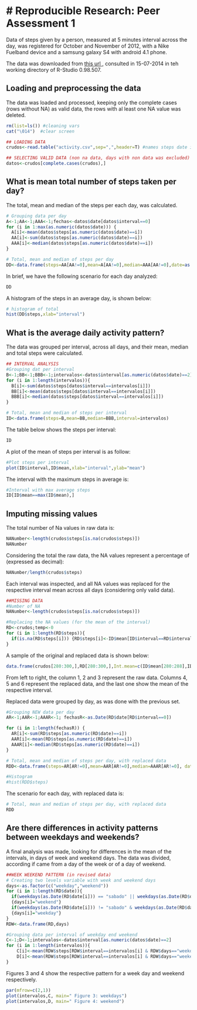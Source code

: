 # Reproducible Research: Peer Assessment 1
=============================================================

Data of steps given by a person, measured at 5 minutes interval across the day, was registered for October and November of 2012, with a Nike Fuelband device and a samsung galaxy S4 with android 4.1 phone.

The data was downloaded from <a href="https://d396qusza40orc.cloudfront.net/repdata%2Fdata%2Factivity.zip"> this url </a>, consulted in 15-07-2014 in teh working directory of R-Studio 0.98.507.  


## Loading and preprocessing the data

The data was loaded and processed, keeping only the complete cases (rows without NA) as valid data, the rows with al least one NA value was deleted. 
```r
rm(list=ls()) #cleaning vars
cat("\014")  #clear screen

## LOADING DATA
crudos<-read.table("activity.csv",sep=",",header=T) #names steps date interval

## SELECTING VALID DATA (non na data, days with non data was excluded)
datos<-crudos[complete.cases(crudos),]

```

## What is mean total number of steps taken per day?

The total, mean and median of the steps per each day, was calculated.
```r
# Grouping data per day
A<-1;AA<-1;AAA<-1;fechas<-datos$date[datos$interval==0]
for (i in 1:max(as.numeric(datos$date))) {
  A[i]<-mean(datos$steps[as.numeric(datos$date)==i])
  AA[i]<-sum(datos$steps[as.numeric(datos$date)==i])
  AAA[i]<-median(datos$steps[as.numeric(datos$date)==i])  
}

# Total, mean and median of steps per day
DD<-data.frame(steps=AA[AA!=0],mean=A[AA!=0],median=AAA[AA!=0],date=as.Date(fechas))
```

In brief, we have the following scenario for each day analyzed:
```r
DD
```

A histogram of the steps in an average day, is shown below:
```r
# histogram of total
hist(DD$steps,xlab="interval")
```


## What is the average daily activity pattern?

The data was grouped per interval, across all days, and their mean, median and total steps were calculated.
```r
## INTERVAL ANALYSIS
#Grouping dat per interval
B<-1;BB<-1;BBB<-1;intervalos<-datos$interval[as.numeric(datos$date)==2]
for (i in 1:length(intervalos)){
  B[i]<-sum(datos$steps[datos$interval==intervalos[i]])
  BB[i]<-mean(datos$steps[datos$interval==intervalos[i]])
  BBB[i]<-median(datos$steps[datos$interval==intervalos[i]])
}

# Total, mean and median of steps per interval
ID<-data.frame(steps=B,mean=BB,median=BBB,interval=intervalos)
```

The table below shows the steps per interval:
```r
ID
```

A plot of the mean of steps per interval is as follow:
```r
#Plot steps per interval
plot(ID$interval,ID$mean,xlab="interval",ylab="mean")
```

The interval with the maximum steps in average is:
```r
#Interval with max average steps
ID[ID$mean==max(ID$mean),]
```


## Imputing missing values

The total number of Na values in raw data is:

```r
NANumber<-length(crudos$steps[is.na(crudos$steps)])
NANumber
```

Considering the total the raw data, the NA values represent a percentage of (expressed as decimal):
```r
NANumber/length(crudos$steps)
```

Each interval was inspected, and all NA values was replaced for the respective interval mean across all days (considering only valid data). 
```r
##MISSING DATA
#Number of NA
NANumber<-length(crudos$steps[is.na(crudos$steps)])

#Replacing the NA values (for the mean of the interval)
RD<-crudos;temp<-0
for (i in 1:length(RD$steps)){
  if(is.na(RD$steps[i])) {RD$steps[i]<-ID$mean[ID$interval==RD$interval[i]]}
}
```

A sample of the original and replaced data is shown below:
```r
data.frame(crudos[280:300,],RD[280:300,],Int.mean=c(ID$mean[280:288],ID$mean[1:12]))
```
From left to right, the column 1, 2 and 3 represent the raw data. Columns 4, 5 and 6 represent the replaced data, and the last one show the mean of the respective interval.

Replaced data were grouped by day, as was done with the previous set.
```r
#Grouping NEW data per day
AR<-1;AAR<-1;AAAR<-1; fechasR<-as.Date(RD$date[RD$interval==0])

for (i in 1:length(fechasR)) {
  AR[i]<-sum(RD$steps[as.numeric(RD$date)==i])
  AAR[i]<-mean(RD$steps[as.numeric(RD$date)==i])
  AAAR[i]<-median(RD$steps[as.numeric(RD$date)==i])
}

# Total, mean and median of steps per day, with replaced data
RDD<-data.frame(steps=AR[AR!=0],mean=AAR[AR!=0],median=AAAR[AR!=0], date=as.Date(fechasR))

#Histogram
#hist(RDD$steps)
```

The scenario for each day, with replaced data is:
```r
# Total, mean and median of steps per day, with replaced data
RDD
```

## Are there differences in activity patterns between weekdays and weekends?

A final analysis was made, looking for differences in the mean of the intervals, in days of week and weekend days. The data was divided, according if came from a day of the week or of a day of weekend.
```r
##WEEK WEEKEND PATTERN (in revised data)
# Creating two levels variable with week and weekend days
days<-as.factor(c("weekday","weekend"))
for (i in 1:length(RD$date)){
  if(weekdays(as.Date(RD$date[i])) == "sabado" || weekdays(as.Date(RD$date[i])) == "domingo")
  {days[i]="weekend"}
  if(weekdays(as.Date(RD$date[i])) != "sabado" & weekdays(as.Date(RD$date[i])) != "domingo")
  {days[i]="weekday"} 
}
RDW<-data.frame(RD,days)

#Grouping data per interval of weekday end weekend
C<-1;D<-1;intervalos<-datos$interval[as.numeric(datos$date)==2]
for (i in 1:length(intervalos)){ 
    C[i]<-mean(RDW$steps[RDW$interval==intervalos[i] & RDW$days=="weekday"])
    D[i]<-mean(RDW$steps[RDW$interval==intervalos[i] & RDW$days=="weekend"])  
}
```


Figures 3 and 4 show the respective pattern for a week day and weekend respectively. 
```r
par(mfrow=c(2,1))
plot(intervalos,C, main=" Figure 3: weekdays")
plot(intervalos,D, main=" Figure 4: weekend")
```


